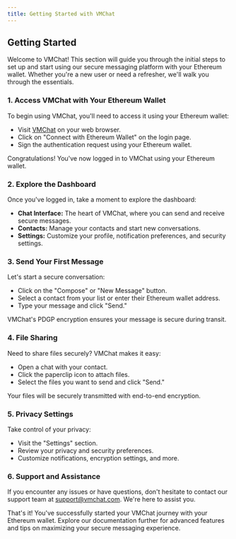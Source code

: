 ```yaml
---
title: Getting Started with VMChat
---
```


## Getting Started

Welcome to VMChat! This section will guide you through the initial steps to set up and start using our secure messaging platform with your Ethereum wallet. Whether you're a new user or need a refresher, we'll walk you through the essentials.

### **1. Access VMChat with Your Ethereum Wallet**

To begin using VMChat, you'll need to access it using your Ethereum wallet:

- Visit [VMChat](https://vmchat.vercel.app/) on your web browser.
- Click on "Connect with Ethereum Wallet" on the login page.
- Sign the authentication request using your Ethereum wallet.

Congratulations! You've now logged in to VMChat using your Ethereum wallet.

### **2. Explore the Dashboard**

Once you've logged in, take a moment to explore the dashboard:

- **Chat Interface:** The heart of VMChat, where you can send and receive secure messages.
- **Contacts:** Manage your contacts and start new conversations.
- **Settings:** Customize your profile, notification preferences, and security settings.

### **3. Send Your First Message**

Let's start a secure conversation:

- Click on the "Compose" or "New Message" button.
- Select a contact from your list or enter their Ethereum wallet address.
- Type your message and click "Send."

VMChat's PDGP encryption ensures your message is secure during transit.

### **4. File Sharing**

Need to share files securely? VMChat makes it easy:

- Open a chat with your contact.
- Click the paperclip icon to attach files.
- Select the files you want to send and click "Send."

Your files will be securely transmitted with end-to-end encryption.

### **5. Privacy Settings**

Take control of your privacy:

- Visit the "Settings" section.
- Review your privacy and security preferences.
- Customize notifications, encryption settings, and more.

### **6. Support and Assistance**

If you encounter any issues or have questions, don't hesitate to contact our support team at [support@vmchat.com](mailto:support@vmchat.com). We're here to assist you.

That's it! You've successfully started your VMChat journey with your Ethereum wallet. Explore our documentation further for advanced features and tips on maximizing your secure messaging experience.
